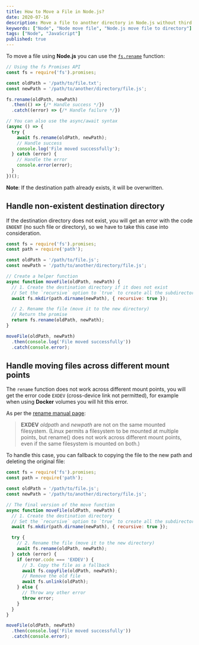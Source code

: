 ```yaml
---
title: How to Move a File in Node.js?
date: 2020-07-16
description: Move a file to another directory in Node.js without third party packages.
keywords: ["Node", "Node move file", "Node.js move file to directory"]
tags: ["Node", "JavaScript"]
published: true
---
```


To move a file using **Node.js** you can use the [`fs.rename`](https://nodejs.org/api/fs.html#fs_fs_rename_oldpath_newpath_callback) function:

```js {copy: true}
// Using the fs Promises API
const fs = require('fs').promises;

const oldPath = '/path/to/file.txt';
const newPath = '/path/to/another/directory/file.js';

fs.rename(oldPath, newPath)
  .then(() => {/* Handle success */})
  .catch((error) => {/* Handle failure */})

// You can also use the async/await syntax
(async () => {
  try {
    await fs.rename(oldPath, newPath);
    // Handle success
    console.log('File moved successfully');
  } catch (error) {
    // Handle the error
    console.error(error);
  }
})();
```

**Note**: If the destination path already exists, it will be overwritten.

## Handle non-existent destination directory

If the destination directory does not exist, you will get an error with the code `ENOENT` (no such file or directory), so we have to take this case into consideration.

```js {copy: true}
const fs = require('fs').promises;
const path = require('path');

const oldPath = '/path/to/file.js';
const newPath = '/path/to/another/directory/file.js';

// Create a helper function
async function moveFile(oldPath, newPath) {
  // 1. Create the destination directory if it does not exist
  // Set the `recursive` option to `true` to create all the subdirectories
  await fs.mkdir(path.dirname(newPath), { recursive: true });

  // 2. Rename the file (move it to the new directory)
  // Return the promise
  return fs.rename(oldPath, newPath);
}

moveFile(oldPath, newPath)
  .then(console.log('File moved successfully'))
  .catch(console.error);
```

## Handle moving files across different mount points

The `rename` function does not work across different mount points, you will get the error code `EXDEV` (cross-device link not permitted), for example when using **Docker** volumes you will hit this error.

As per the [rename manual page](https://man7.org/linux/man-pages/man2/rename.2.html):
> **EXDEV** *oldpath* and *newpath* are not on the same mounted filesystem.
> (Linux permits a filesystem to be mounted at multiple points,
> but rename() does not work across different mount points, even
> if the same filesystem is mounted on both.)

To handle this case, you can fallback to copying the file to the new path and deleting the original file:

```js {copy: true}
const fs = require('fs').promises;
const path = require('path');

const oldPath = '/path/to/file.js';
const newPath = '/path/to/another/directory/file.js';

// The final version of the move function
async function moveFile(oldPath, newPath) {
  // 1. Create the destination directory
  // Set the `recursive` option to `true` to create all the subdirectories
  await fs.mkdir(path.dirname(newPath), { recursive: true });

  try {
    // 2. Rename the file (move it to the new directory)
    await fs.rename(oldPath, newPath);
  } catch (error) {
    if (error.code === 'EXDEV') {
      // 3. Copy the file as a fallback
      await fs.copyFile(oldPath, newPath);
      // Remove the old file
      await fs.unlink(oldPath);
    } else {
      // Throw any other error
      throw error;
    }
  }
}

moveFile(oldPath, newPath)
  .then(console.log('File moved successfully'))
  .catch(console.error);
```
